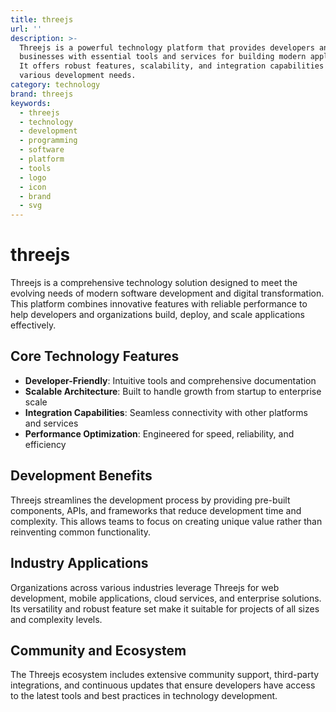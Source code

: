 ```yaml
---
title: threejs
url: ''
description: >-
  Threejs is a powerful technology platform that provides developers and
  businesses with essential tools and services for building modern applications.
  It offers robust features, scalability, and integration capabilities for
  various development needs.
category: technology
brand: threejs
keywords:
  - threejs
  - technology
  - development
  - programming
  - software
  - platform
  - tools
  - logo
  - icon
  - brand
  - svg
---
```


# threejs

Threejs is a comprehensive technology solution designed to meet the evolving needs of modern software development and digital transformation. This platform combines innovative features with reliable performance to help developers and organizations build, deploy, and scale applications effectively.

## Core Technology Features

- **Developer-Friendly**: Intuitive tools and comprehensive documentation
- **Scalable Architecture**: Built to handle growth from startup to enterprise scale
- **Integration Capabilities**: Seamless connectivity with other platforms and services
- **Performance Optimization**: Engineered for speed, reliability, and efficiency

## Development Benefits

Threejs streamlines the development process by providing pre-built components, APIs, and frameworks that reduce development time and complexity. This allows teams to focus on creating unique value rather than reinventing common functionality.

## Industry Applications

Organizations across various industries leverage Threejs for web development, mobile applications, cloud services, and enterprise solutions. Its versatility and robust feature set make it suitable for projects of all sizes and complexity levels.

## Community and Ecosystem

The Threejs ecosystem includes extensive community support, third-party integrations, and continuous updates that ensure developers have access to the latest tools and best practices in technology development.
